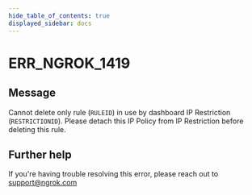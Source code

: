 ```yaml
---
hide_table_of_contents: true
displayed_sidebar: docs
---
```



# ERR_NGROK_1419

## Message

Cannot delete only rule (`RULEID`) in use by dashboard IP Restriction (`RESTRICTIONID`). Please detach this IP Policy from IP Restriction before deleting this rule.

<ErrorDetails error="err_ngrok_1419" />

## Further help

If you're having trouble resolving this error, please reach out to [support@ngrok.com](mailto:support@ngrok.com?subject=Help%20with%20ERR_NGROK_1419)
